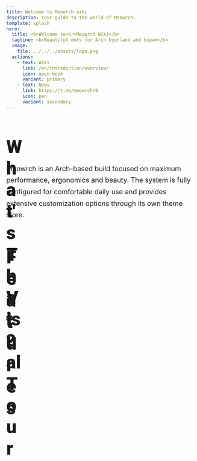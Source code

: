```yaml
---
title: Welcome to Meowrch wiki
description: Your guide to the world of Meowrch.
template: splash
hero:
  title: <b>Welcome to<br>Meowrch Wiki</b>
  tagline: <b>Beautiful dots for Arch hyprland and bspwm</b>
  image:
    file: ../../../assets/logo.png
  actions:
    - text: Wiki
      link: /en/introduction/overview/
      icon: open-book
      variant: primary
    - text: News
      link: https://t.me/meowrch/9
      icon: pen
      variant: secondary
---
```



<div style="margin-bottom: 3rem;">
  <h1 style="font-family: 'Roboto', sans-serif; font-weight: 900; font-size: 3rem; color: var(--ctp-text); display: flex; align-items: center; justify-content: flex-start; gap: 0.75rem; margin-bottom: 2rem;">
    <Icon name="information" style="color: var(--ctp-mauve); width: 2.5rem; height: 2.5rem;" />
    What's That?
  </h1>
  <p style="color: var(--ctp-subtext1); font-size: 1.125rem; line-height: 1.7; max-width: 800px; margin: 0 auto 2rem auto;">
    Meowrch is an Arch-based build focused on maximum performance, ergonomics and beauty. 
    The system is fully configured for comfortable daily use and provides extensive customization options through its own theme store.
  </p>
</div>

<div style="margin-top: 4rem; margin-bottom: 3rem;">
  <h1 style="font-family: 'Roboto', sans-serif; font-weight: 900; font-size: 3rem; color: var(--ctp-text); display: flex; align-items: center; justify-content: flex-start; gap: 0.75rem; margin-bottom: 2rem;">
    <Icon name="star" style="color: var(--ctp-mauve); width: 2.5rem; height: 2.5rem;" />
    Features
  </h1>
</div>

<CardGrid stagger>
  <FeatureCard
    icon="setting"
    iconColor="settings"
    title="Full Configuration"
    body="The system is fully configured for comfortable daily use"
  />
  <FeatureCard
    icon="puzzle"
    iconColor="custom"
    title="Customization"
    body="Extensive customization options and custom theme repository"
  />
  <FeatureCard
    icon="rocket"
    iconColor="performance"
    title="Performance"
    body="Hotkeys designed for maximum productivity"
  />
  <FeatureCard
    icon="download"
    iconColor="robot"
    title="Auto Installation"
    body="Automatic system installation and configuration"
  />
  <FeatureCard
    icon="add-document"
    iconColor="package"
    title="Chaotic AUR"
    body="Chaotic AUR support for fast installation of popular AUR packages"
  />
  <FeatureCard
    icon="star"
    iconColor="design"
    title="Modern Design"
    body="Providing continuous and reliable support for successful project work"
  />
</CardGrid>

<div style="margin-top: 4rem; margin-bottom: 3rem;">
  <h1 style="font-family: 'Roboto', sans-serif; font-weight: 900; font-size: 3rem; color: var(--ctp-text); display: flex; align-items: center; justify-content: flex-start; gap: 0.75rem; margin-bottom: 2rem;">
    <Icon name="laptop" style="color: var(--ctp-mauve); width: 2.5rem; height: 2.5rem;" />
    Visual Tour
  </h1>
</div>

<CardGrid>
  <ShowcaseCard
    author="Meowrch"
    imageSrc={screenshot1.src}
    src="https://github.com/meowrch/meowrch"
  />
  <ShowcaseCard
    author="Meowrch"
    imageSrc={screenshot2.src}
    src="https://github.com/meowrch/meowrch"
  />
  <ShowcaseCard
    author="Meowrch"
    imageSrc={screenshot3.src}
    src="https://github.com/meowrch/meowrch"
  />
  <ShowcaseCard
    author="Meowrch"
    imageSrc={screenshot4.src}
    src="https://github.com/meowrch/meowrch"
  />
  <ShowcaseCard
    author="Meowrch"
    imageSrc={screenshot5.src}
    src="https://github.com/meowrch/meowrch"
  />
  <ShowcaseCard
    author="Meowrch"
    imageSrc={screenshot6.src}
    src="https://github.com/meowrch/meowrch"
  />
  <ShowcaseCard
    author="Meowrch"
    imageSrc={screenshot7.src}
    src="https://github.com/meowrch/meowrch"
  />
</CardGrid>
